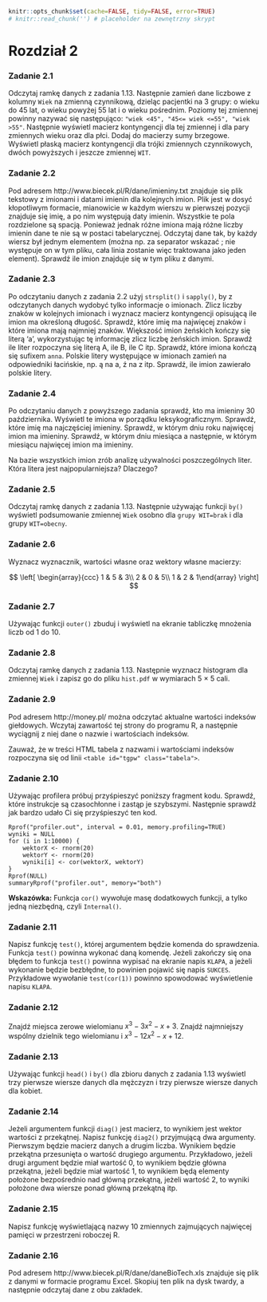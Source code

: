 ```r
knitr::opts_chunk$set(cache=FALSE, tidy=FALSE, error=TRUE)
# knitr::read_chunk('') # placeholder na zewnętrzny skrypt
```

Rozdział 2
========================================================

### Zadanie 2.1

Odczytaj ramkę danych z zadania 1.13. Następnie zamień dane liczbowe
z kolumny `Wiek` na zmienną czynnikową, dzieląc pacjentki na 3 grupy: o wieku
do 45 lat, o wieku powyżej 55 lat i o wieku pośrednim. Poziomy tej zmiennej
powinny nazywać się następująco: `"wiek <45", "45<= wiek <=55",
"wiek >55"`. Następnie wyświetl macierz kontyngencji dla tej zmiennej i dla
pary zmiennych wieku oraz dla płci. Dodaj do macierzy sumy brzegowe.
Wyświetl płaską macierz kontyngencji dla trójki zmiennych czynnikowych,
dwóch powyższych i jeszcze zmiennej `WIT`.

### Zadanie 2.2

Pod adresem http://www.biecek.pl/R/dane/imieniny.txt znajduje się
plik tekstowy z imionami i datami imienin dla kolejnych imion. Plik jest
w dosyć kłopotliwym formacie, mianowicie w każdym wierszu w pierwszej
pozycji znajduje się imię, a po nim występują daty imienin. Wszystkie te
pola rozdzielone są spacją. Ponieważ jednak różne imiona mają różne liczby
imienin dane te nie są w postaci tabelarycznej. Odczytaj dane tak, by każdy
wiersz był jednym elementem (można np. za separator wskazać ; nie występuje
on w tym pliku, cała linia zostanie więc traktowana jako jeden element).
Sprawdź ile imion znajduje się w tym pliku z danymi.


### Zadanie 2.3

Po odczytaniu danych z zadania 2.2 użyj `strsplit()` i `sapply()`, by z odczytanych
danych wydobyć tylko informacje o imionach. Zlicz liczby znaków w
kolejnych imionach i wyznacz macierz kontyngencji opisującą ile imion ma
określoną długość. Sprawdź, które imię ma najwięcej znaków i które imiona
mają najmniej znaków. Większość imion żeńskich kończy się literą 'a', 
wykorzystując tę informację zlicz liczbę żeńskich imion. Sprawdź ile liter rozpoczyna się
literą A, ile B, ile C itp. Sprawdź, które imiona kończą się sufixem `anna`. 
Polskie litery występujące w imionach zamień na odpowiedniki
łacińskie, np. ą na a, ź na z itp. Sprawdź, ile imion zawierało polskie litery.

### Zadanie 2.4

Po odczytaniu danych z powyższego zadania sprawdź, kto ma imieniny 30
października. Wyświetl te imiona w porządku leksykograficznym. Sprawdź, 
które imię ma najczęściej imieniny. Sprawdź, w którym dniu roku najwięcej
imion ma imieniny. Sprawdź, w którym dniu miesiąca a następnie, w którym
miesiącu najwięcej imion ma imieniny.

Na bazie wszystkich imion zrób analizę używalności poszczególnych liter.
Która litera jest najpopularniejsza? Dlaczego?

### Zadanie 2.5

Odczytaj ramkę danych z zadania 1.13. Następnie używając funkcji `by()` wyświetl
podsumowanie zmiennej `Wiek` osobno dla `grupy WIT=brak` i dla grupy
`WIT=obecny`.

### Zadanie 2.6

Wyznacz wyznacznik, wartości własne oraz wektory własne macierzy:

$$
\left[ \begin{array}{ccc}
1 & 5 & 3\\
2 & 0 & 5\\
1 & 2 & 1\end{array} \right]
$$

### Zadanie 2.7

Używając funkcji `outer()` zbuduj i wyświetl na ekranie tabliczkę mnożenia
liczb od 1 do 10.

### Zadanie 2.8

Odczytaj ramkę danych z zadania 1.13. Następnie wyznacz histogram dla
zmiennej `Wiek` i zapisz go do pliku `hist.pdf` w wymiarach 5 × 5 cali.

### Zadanie 2.9

Pod adresem http://money.pl/ można odczytać aktualne wartości indeksów
giełdowych. Wczytaj zawartość tej strony do programu R, a następnie
wyciągnij z niej dane o nazwie i wartościach indeksów.

Zauważ, że w treści HTML tabela z nazwami i wartościami indeksów rozpoczyna
się od linii `<table id="tgpw" class="tabela">`.

### Zadanie 2.10

Używając profilera próbuj przyśpieszyć poniższy fragment kodu. Sprawdź,
które instrukcje są czasochłonne i zastąp je szybszymi. Następnie sprawdź
jak bardzo udało Ci się przyśpieszyć ten kod.

```
Rprof("profiler.out", interval = 0.01, memory.profiling=TRUE)
wyniki = NULL
for (i in 1:10000) {
	wektorX <- rnorm(20)
	wektorY <- rnorm(20)
	wyniki[i] <- cor(wektorX, wektorY)
}
Rprof(NULL)
summaryRprof("profiler.out", memory="both")
```

**Wskazówka:** Funkcja `cor()` wywołuje masę dodatkowych funkcji, a tylko jedną niezbędną, czyli `Internal()`.

### Zadanie 2.11

Napisz funkcję `test()`, której argumentem będzie komenda do sprawdzenia.
Funkcja `test()` powinna wykonać daną komendę. Jeżeli zakończy się
ona błędem to funkcja `test()` powinna wypisać na ekranie napis `KLAPA`,
a jeżeli wykonanie będzie bezbłędne, to powinien pojawić się napis `SUKCES`.
Przykładowe wywołanie `test(cor(1))` powinno spowodować wyświetlenie
napisu `KLAPA`.

### Zadanie 2.12

Znajdź miejsca zerowe wielomianu $x^3 − 3x^2 − x + 3$. Znajdź najmniejszy
wspólny dzielnik tego wielomianu i $x^3 − 12x^2 − x + 12$.

### Zadanie 2.13

Używając funkcji `head()` i `by()` dla zbioru danych z zadania 1.13 wyświetl
trzy pierwsze wiersze danych dla mężczyzn i trzy pierwsze wiersze danych
dla kobiet.

### Zadanie 2.14

Jeżeli argumentem funkcji `diag()` jest macierz, to wynikiem jest wektor wartości
z przekątnej. Napisz funkcję `diag2()` przyjmującą dwa argumenty. Pierwszym
będzie macierz danych a drugim liczba. Wynikiem będzie przekątna
przesunięta o wartość drugiego argumentu. Przykładowo, jeżeli drugi argument
będzie miał wartość 0, to wynikiem będzie główna przekątna, jeżeli
będzie miał wartość 1, to wynikiem będą elementy położone bezpośrednio
nad główną przekątną, jeżeli wartość 2, to wyniki położone dwa wiersze ponad
główną przekątną itp.

### Zadanie 2.15

Napisz funkcję wyświetlającą nazwy 10 zmiennych zajmujących najwięcej
pamięci w przestrzeni roboczej R.

### Zadanie 2.16

Pod adresem http://www.biecek.pl/R/dane/daneBioTech.xls znajduje
się plik z danymi w formacie programu Excel. Skopiuj ten plik na dysk twardy,
a następnie odczytaj dane z obu zakładek.